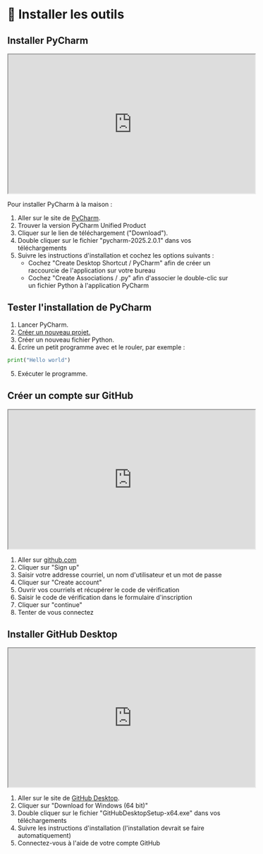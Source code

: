 # 🚀 Installer les outils

## Installer PyCharm

<iframe 
  width="560" 
  height="315" 
  src="https://www.youtube.com/embed/LVVwqinR7x0?si=R5W3rQpvNZ6uoXXI" 
  allow="accelerometer; autoplay; clipboard-write; encrypted-media; gyroscope; picture-in-picture" 
  allowFullScreen
></iframe>


Pour installer PyCharm à la maison :

1. Aller sur le site de [PyCharm](https://www.jetbrains.com/pycharm/download/).
2. Trouver la version PyCharm Unified Product
3. Cliquer sur le lien de téléchargement ("Download").
5. Double cliquer sur le fichier "pycharm-2025.2.0.1" dans vos téléchargements
4. Suivre les instructions d'installation et cochez les options suivants :
    - Cochez "Create Desktop Shortcut / PyCharm" afin de créer un raccourcie de l'application sur votre bureau
    - Cochez "Create Associations / .py" afin d'associer le double-clic sur un fichier Python à l'application PyCharm

## Tester l'installation de PyCharm

1. Lancer PyCharm.
2. [Créer un nouveau projet.](creer-projet)
3. Créer un nouveau fichier Python.
4. Écrire un petit programme avec et le rouler, par exemple :

```python
print("Hello world")
```

5. Exécuter le programme.

## Créer un compte sur GitHub

<iframe 
  width="560" 
  height="315" 
  src="https://www.youtube.com/embed/ZH6tPWNRWek?si=vtE7yrmMfyf__1Fa" 
  allow="accelerometer; autoplay; clipboard-write; encrypted-media; gyroscope; picture-in-picture" 
  allowFullScreen
></iframe>


1. Aller sur [github.com](https://github.com)
2. Cliquer sur "Sign up"
3. Saisir votre addresse courriel, un nom d'utilisateur et un mot de passe
4. Cliquer sur "Create account"
5. Ouvrir vos courriels et récupérer le code de vérification
6. Saisir le code de vérification dans le formulaire d'inscription
7. Cliquer sur "continue"
8. Tenter de vous connectez

## Installer GitHub Desktop


<iframe 
  width="560" 
  height="315" 
  src="https://www.youtube.com/embed/dUUF_yTLBxI?si=YymXOalCz9cZVXoc" 
  allow="accelerometer; autoplay; clipboard-write; encrypted-media; gyroscope; picture-in-picture" 
  allowFullScreen
></iframe>


1. Aller sur le site de [GitHub Desktop](https://desktop.github.com/download/).
2. Cliquer sur "Download for Windows (64 bit)"
3. Double cliquer sur le fichier "GitHubDesktopSetup-x64.exe" dans vos téléchargements
4. Suivre les instructions d'installation (l'installation devrait se faire automatiquement)
5. Connectez-vous à l'aide de votre compte GitHub

